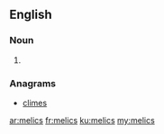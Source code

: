==English==

===Noun===
{{head|en|plural}}

# {{plural of|melic|lang=en}}

===Anagrams===
* [[climes#English|climes]]

[[ar:melics]]
[[fr:melics]]
[[ku:melics]]
[[my:melics]]